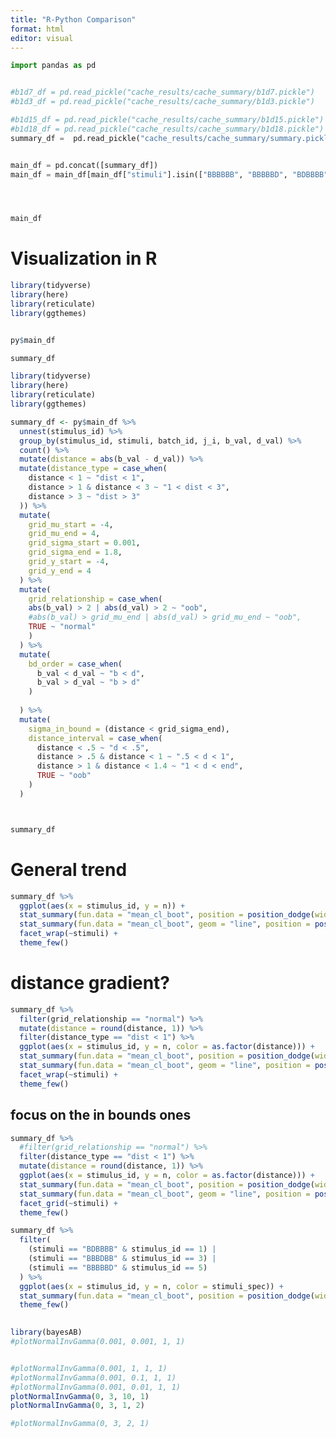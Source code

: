 ```yaml
---
title: "R-Python Comparison"
format: html
editor: visual
---
```


```python
import pandas as pd


#b1d7_df = pd.read_pickle("cache_results/cache_summary/b1d7.pickle")
#b1d3_df = pd.read_pickle("cache_results/cache_summary/b1d3.pickle")

#b1d15_df = pd.read_pickle("cache_results/cache_summary/b1d15.pickle")
#b1d18_df = pd.read_pickle("cache_results/cache_summary/b1d18.pickle")
summary_df =  pd.read_pickle("cache_results/cache_summary/summary.pickle")


main_df = pd.concat([summary_df])
main_df = main_df[main_df["stimuli"].isin(["BBBBBB", "BBBBBD", "BDBBBB", "BBBDBB"])]




main_df

```


# Visualization in R 

```R
library(tidyverse)
library(here)
library(reticulate)
library(ggthemes)


py$main_df
```

```R
summary_df

```



```R
library(tidyverse)
library(here)
library(reticulate)
library(ggthemes)

summary_df <- py$main_df %>% 
  unnest(stimulus_id) %>% 
  group_by(stimulus_id, stimuli, batch_id, j_i, b_val, d_val) %>% 
  count() %>% 
  mutate(distance = abs(b_val - d_val)) %>% 
  mutate(distance_type = case_when(
    distance < 1 ~ "dist < 1", 
    distance > 1 & distance < 3 ~ "1 < dist < 3", 
    distance > 3 ~ "dist > 3"
  )) %>% 
  mutate(
    grid_mu_start = -4, 
    grid_mu_end = 4, 
    grid_sigma_start = 0.001, 
    grid_sigma_end = 1.8,
    grid_y_start = -4, 
    grid_y_end = 4
  ) %>% 
  mutate(
    grid_relationship = case_when(
    abs(b_val) > 2 | abs(d_val) > 2 ~ "oob", 
    #abs(b_val) > grid_mu_end | abs(d_val) > grid_mu_end ~ "oob", 
    TRUE ~ "normal"
    )
  ) %>% 
  mutate(
    bd_order = case_when(
      b_val < d_val ~ "b < d", 
      b_val > d_val ~ "b > d"
    )
    
  ) %>% 
  mutate(
    sigma_in_bound = (distance < grid_sigma_end), 
    distance_interval = case_when(
      distance < .5 ~ "d < .5", 
      distance > .5 & distance < 1 ~ ".5 < d < 1", 
      distance > 1 & distance < 1.4 ~ "1 < d < end", 
      TRUE ~ "oob"
    )
  )



summary_df
```
# General trend  
  
```R
summary_df %>% 
  ggplot(aes(x = stimulus_id, y = n)) + 
  stat_summary(fun.data = "mean_cl_boot", position = position_dodge(width = .4)) + 
  stat_summary(fun.data = "mean_cl_boot", geom = "line", position = position_dodge(width = .4)) + 
  facet_wrap(~stimuli) + 
  theme_few()

```



# distance gradient?

```R


summary_df %>% 
  filter(grid_relationship == "normal") %>% 
  mutate(distance = round(distance, 1)) %>% 
  filter(distance_type == "dist < 1") %>% 
  ggplot(aes(x = stimulus_id, y = n, color = as.factor(distance))) + 
  stat_summary(fun.data = "mean_cl_boot", position = position_dodge(width = .5)) + 
  stat_summary(fun.data = "mean_cl_boot", geom = "line", position = position_dodge(width = .5)) + 
  facet_wrap(~stimuli) + 
  theme_few()

```

## focus on the in bounds ones

```R

summary_df %>% 
  #filter(grid_relationship == "normal") %>% 
  filter(distance_type == "dist < 1") %>% 
  mutate(distance = round(distance, 1)) %>% 
  ggplot(aes(x = stimulus_id, y = n, color = as.factor(distance))) + 
  stat_summary(fun.data = "mean_cl_boot", position = position_dodge(width = .5)) + 
  stat_summary(fun.data = "mean_cl_boot", geom = "line", position = position_dodge(width = .5)) + 
  facet_grid(~stimuli) + 
  theme_few()

```



```r
summary_df %>% 
  filter(
    (stimuli == "BDBBBB" & stimulus_id == 1) | 
    (stimuli == "BBBDBB" & stimulus_id == 3) | 
    (stimuli == "BBBBBD" & stimulus_id == 5) 
  ) %>% 
  ggplot(aes(x = stimulus_id, y = n, color = stimuli_spec)) + 
  stat_summary(fun.data = "mean_cl_boot", position = position_dodge(width = .4)) + 
  theme_few()
 
```


```r
library(bayesAB)
#plotNormalInvGamma(0.001, 0.001, 1, 1)


#plotNormalInvGamma(0.001, 1, 1, 1)
#plotNormalInvGamma(0.001, 0.1, 1, 1)
#plotNormalInvGamma(0.001, 0.01, 1, 1)
plotNormalInvGamma(0, 3, 10, 1)
plotNormalInvGamma(0, 3, 1, 2)

#plotNormalInvGamma(0, 3, 2, 1)



```

